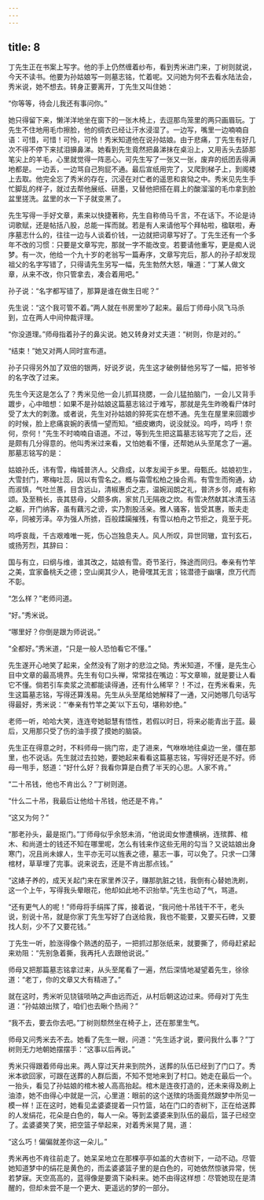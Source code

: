 ```yaml
---
---
---
```

title: 8
---




丁先生正在书案上写字。他的手上仍然缠着纱布，看到秀米进门来，丁树则就说，今天不读书。他要为孙姑娘写一则墓志铭，忙着呢。又问她为何不去看水陆法会，秀米说，她不想去。转身正要离开，丁先生又叫住她：

“你等等，待会儿我还有事问你。”

她只得留下来，懒洋洋地坐在窗下的一张木椅上，去逗那鸟笼里的两只画眉玩。丁先生不住地用毛巾擦脸，他的绸衣已经让汗水浸湿了。一边写，嘴里一边喃喃自语：可惜，可惜！可怜，可怜！秀米知道他在说孙姑娘。由于悲痛，丁先生有好几次不得不停下来拭泪擤鼻涕。她看到先生竟然把鼻涕抹在桌沿上，又用舌头去舔那笔尖上的羊毛，心里就觉得一阵恶心。可先生写了一张又一张，废弃的纸团丢得满地都是。一边丢，一边骂自己狗屁不通。最后宣纸用完了，又爬到梯子上，到阁楼上去取。他完全忘了秀米的存在，沉浸在对亡者的遥思和哀恸之中。秀米见先生手忙脚乱的样子，就过去帮他展纸、研墨，又替他把搭在肩上的酸溜溜的毛巾拿到脸盆里搓洗。盆里的水一下子就变黑了。

先生写得一手好文章，素来以快捷著称，先生自称倚马千言，不在话下。不论是诗词歌赋，还是帖括八股，总能一挥而就。若是有人来请他写个拜帖啦，楹联啦，寿序墓志什么的，往往一边与人谈着价钱，一边就把词章写好了。丁先生还有一个多年不改的习惯：只要是文章写完，那就一字不能改变。若要请他重写，更是痴人说梦。有一次，他给一个九十岁的老翁写一篇寿序，文章写完后，那人的孙子却发现祖父的名字写错了，只得请先生另写一幅，先生勃然大怒，嚷道：“丁某人做文章，从来不改，你只管拿去，凑合着用吧。”

孙子说：“名字都写错了，那算是谁在做生日呢？”

先生说：“这个我可管不着。”两人就在书房里吵了起来。最后丁师母小凤飞马杀到，立在两人中间仲裁评理。

“你没道理。”师母指着孙子的鼻尖说。她又转身对丈夫道：“树则，你是对的。”

“结束！”她又对两人同时宣布道。

孙子只得另外加了双倍的银两，好说歹说，先生这才破例替他另写了一幅，把爷爷的名字改了过来。

先生今天这是怎么了？秀米见他一会儿抓耳挠腮，一会儿猛拍脑门，一会儿又背手踱步，心中暗想：如果不是孙姑娘这篇墓志铭过于难写，那就是先生昨晚看尸体时受了太大的刺激。或者说，先生对孙姑娘的猝死实在想不通。先生在屋里来回踱步的时候，脸上悲痛哀婉的表情一望而知。“细皮嫩肉，说没就没。呜呼，呜呼！奈何，奈何！”先生不时喃喃自语道。不过，等到先生把这篇墓志铭写完了之后，还是颇有几分得意的。他叫秀米过来看，又怕她看不懂，还帮她从头至尾念了一遍。那墓志铭写的是：

姑娘孙氏，讳有雪，梅城普济人。父鼎成，以孝友闻于乡里。母甄氏。姑娘初生，大雪封门，寒梅吐蕊，因以有雪名之。概与霜雪松柏之操合焉。有雪生而徇通，幼而淑慎，气吐兰蕙，目含远山，清椒惠贞之志，温婉润朗之礼，普济乡邻，咸有称颂。及至稍长，丧其慈母，父颇多病，家贫几无隔夜之炊。有雪决然献其冰清玉洁之躯，开门纳客，虽有藕污之谤，实乃割股活亲。雅人骚客，皆受其惠，贩夫走卒，同被芳泽。卒为强人所掳，百般蹂躏摧残，有雪以柏舟之节拒之，竟至于死。

呜呼哀哉，千古艰难唯一死，伤心岂独息夫人。风人所叹，异世同辙，宜刊玄石，或扬芳烈，其辞曰：

国与有立，曰纲与维，谁其改之，姑娘有雪。奇节圣行，殊途而同归。奉亲有竹竿之美，宜家备桃夭之德；空山阒其少人，艳骨嘿其无言；铭潜德于幽壤，庶万代而不彰。

“怎么样？”老师问道。

“好。”秀米说。

“哪里好？你倒是跟为师说说。”

“全都好。”秀米道，“只是一般人恐怕看它不懂。”

先生遂开心地笑了起来，全然没有了刚才的悲泣之恸。秀米知道，不懂，是先生心目中文章的最高境界。先生有句口头禅，常常挂在嘴边：写文章嘛，就是要让人看它不懂。倘若引车卖浆之流都能读得通，还有什么稀罕？！不过，在秀米看来，先生这篇墓志铭，写得还算浅易。先生从头至尾给她解释了一通，又问她哪几句话写得最好，秀米说：“‘奉亲有竹竿之美’以下五句，堪称妙绝。”

老师一听，哈哈大笑，连连夸她聪慧有悟性，若假以时日，将来必能青出于蓝。最后，又用那只受了伤的油手摸了摸她的脑袋。

先生正在得意之时，不料师母一挑门帘，走了进来，气咻咻地往桌边一坐，僵在那里，也不说话。先生就过去拉她，要她起来看看这篇墓志铭，写得好还是不好。师母一甩手，怒道：“好什么好？我看你算是白费了半天的心思。人家不肯。”

“二十吊钱，他也不肯出么？”丁树则道。

“什么二十吊，我最后让他给十吊钱，他还是不肯。”

“这又为何？”

“那老孙头，最是抠门。”丁师母似乎余怒未消，“他说闺女惨遭横祸，连殡葬、棺木、和尚道士的钱还不知在哪里呢，怎么有钱来作这些无用的勾当？又说姑娘出身寒门，况且尚未嫁人，生平亦无可以旌表之德，墓志一事，可以免了。只求一口薄棺材，草草埋了完事。说来说去，还是不肯出那点钱。”

“这婊子养的，成天关起门来在家里养汉子，赚那肮脏之钱，我倒有心替她洗刷，这一个上午，写得我头晕眼花，他却如此地不识抬举。”先生也动了气，骂道。

“还有更气人的呢！”师母将手绢挥了挥，接着说，“我问他十吊钱干不干，老头说，别说十吊，就是你家丁先生写好了白送给我，我也不能要，又要买石碑，又要找人刻，少不了又要花钱。”

丁先生一听，脸涨得像个熟透的茄子，一把抓过那张纸来，就要撕了，师母赶紧起来劝阻：“先别急着撕，我再托人去跟他说说。”

师母又把那篇墓志铭拿过来，从头至尾看了一遍，然后深情地凝望着先生，徐徐道：“老丁，你的文章又大有精进了。”

就在这时，秀米听见铙钹唢呐之声由远而近，从村后朝这边过来。师母对丁先生道：“孙姑娘出殡了，咱们也去瞅个热闹？”

“我不去，要去你去吧。”丁树则颓然坐在椅子上，还在那里生气。

师母又问秀米去不去。她看了先生一眼，问道：“先生适才说，要问我什么事？”丁树则无力地朝她摆摆手：“这事以后再说。”

秀米只得跟着师母出来。两人穿过天井来到院外，送葬的队伍已经到了门口了。秀米本欲回家，可跟在送葬的人群后面，不知不觉地来到了村口。她走在最后一个。一抬头，看见了孙姑娘的棺木被人高高抬起。棺木是连夜打造的，还未来得及刷上油漆，她不由得心中就是一沉，心里道：眼前的这个送殡的场面竟然跟梦中所见一模一样！正在这时，她看见孟婆婆提着一只竹篮，站在门口的杏树下，正在给送葬的人发绢花，花朵是白色的，每人一朵。等到孟婆婆来到队伍的最后，篮子已经空了。孟婆婆笑了笑，把空篮子举起来，对着秀米晃了晃，道：

“这么巧！偏偏就差你这一朵儿。”

秀米再也不肯往前走了。她呆呆地立在那棵亭亭如盖的大杏树下，一动不动。尽管她知道梦中的绢花是黄色的，而孟婆婆篮子里的是白色的，可她依然惊骇异常，恍若梦寐。天空高高的，蓝得像是要滴下染料来。她不由得这样想：尽管她现在是清醒的，但却未尝不是一个更大、更遥远的梦的一部分。
